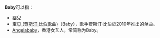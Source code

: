 {{Otheruses|宝贝}}
'''Baby'''可以指：

*[[嬰兒|嬰兒]]
*[[宝贝_(贾斯汀·比伯歌曲)|宝贝 (贾斯汀·比伯歌曲)]]（Baby），歌手贾斯汀·比伯於2010年推出的单曲。
*[[Angelababy|Angelababy]]，香港女艺人，常简称为Baby。

{{disambig|B|cat=非中文名稱消歧義}}